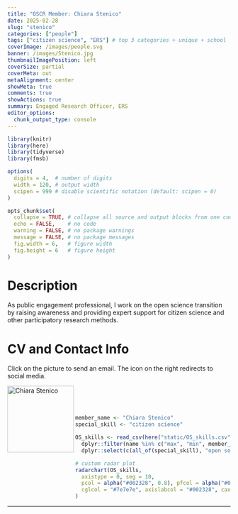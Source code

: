 ```yaml
---
title: "OSCR Member: Chiara Stenico"
date: 2025-02-28
slug: "stenico"
categories: ["people"]
tags: ["citizen science", "ERS"] # top 3 categories + unique + school
coverImage: /images/people.svg
banner: /images/Stenico.jpg
thumbnailImagePosition: left
coverSize: partial
coverMeta: out
metaAlignment: center
showMeta: true
comments: true
showActions: true
summary: Engaged Research Officer, ERS
editor_options: 
  chunk_output_type: console
---
```


```r

library(knitr)
library(here)
library(tidyverse)
library(fmsb)

options(
  digits = 4,  # number of digits
  width = 120, # output width
  scipen = 999 # disable scientific notation (default: scipen = 0)
)

opts_chunk$set(
  collapse = TRUE, # collapse all source and output blocks from one code chunk into a single block
  echo = FALSE,    # no code
  warning = FALSE, # no package warnings
  message = FALSE, # no package messages
  fig.width = 6,   # figure width
  fig.height = 6   # figure height
)

```

# Description

As public engagement professional, I work on the open science transition by raising awareness and providing expert support for citizen science and other participatory research methods.
 
# CV and Contact Info

Click on the picture to send an email. The icon on the right redirects to social media.

<!-- EMAIL -->
<p>
  <a href="mailto:chiara.stenico@eur.nl">
  <img border="0" alt="Chiara Stenico" src="/images/Stenico.jpg" width="150" height="150" align="left">
  </a>
</p>

<!-- LINKEDIN -->
<p align="center">
  <a href="https://www.linkedin.com/in/chiara-stenico-006925154/" class="fa fa-linkedin fa-2x" style="color:#000000;">
  </a>
</p>

<BR><BR><BR>

<!-- # Expertise -->

```r

member_name <- "Chiara Stenico"
special_skill <- "citizen science"

OS_skills <- read_csv(here("static/OS_skills.csv")) %>%
  dplyr::filter(name %in% c("max", "min", member_name)) %>%
  dplyr::select(c(all_of(special_skill), "open source software", "open access", "reproducible analysis", "preregistration", "data sharing", "data management"))

# custom radar plot
radarchart(OS_skills,
  axistype = 0, seg = 10,
  pcol = alpha("#002328", 0.8), pfcol = alpha("#00B969", 0.6), plwd = 4, centerzero = TRUE, # polygon
  cglcol = "#7e7e7e", axislabcol = "#002328", caxislabels = seq(0, 10, 2), cglwd = 0.8 # grid
)

```

***


